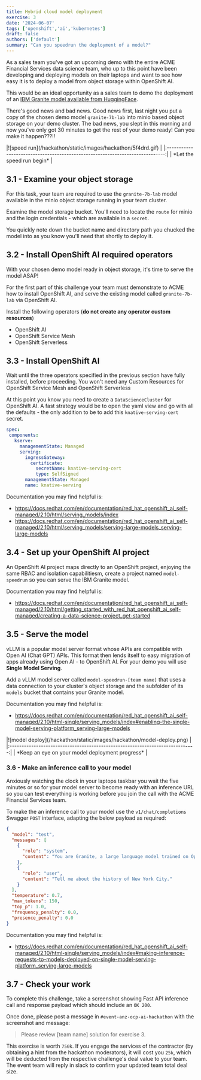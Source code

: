 ```yaml
---
title: Hybrid cloud model deployment
exercise: 3
date: '2024-06-07'
tags: ['openshift','ai','kubernetes']
draft: false
authors: ['default']
summary: "Can you speedrun the deployment of a model?"
---
```


As a sales team you've got an upcoming demo with the entire ACME Financial Services data science team, who up to this point have been developing and deploying models on their laptops and want to see how easy it is to deploy a model from object storage within OpenShift AI.

This would be an ideal opportunity as a sales team to demo the deployment of an [IBM Granite model available from HuggingFace](https://huggingface.co/instructlab/granite-7b-lab).

There's good news and bad news. Good news first, last night you put a copy of the chosen demo model `granite-7b-lab` into minio based object storage on your demo cluster. The bad news, you slept in this morning and now you've only got 30 minutes to get the rest of your demo ready! Can you make it happen???!!

<Zoom>
|![speed run](/hackathon/static/images/hackathon/5f4drd.gif)                    |
|:-----------------------------------------------------------------------------:|
| *Let the speed run begin*                                                     |
</Zoom>

## 3.1 - Examine your object storage

For this task, your team are required to use the `granite-7b-lab` model available in the minio object storage running in your team cluster.

Examine the model storage bucket. You'll need to locate the `route` for minio and the login credentials - which are available in a `secret`.

You quickly note down the bucket name and directory path you chucked the model into as you know you'll need that shortly to deploy it.

## 3.2 - Install OpenShift AI required operators

With your chosen demo model ready in object storage, it's time to serve the model ASAP!

For the first part of this challenge your team must demonstrate to ACME how to install OpenShift AI, and serve the existing model called `granite-7b-lab` via OpenShift AI.

Install the following operators (**do not create any operator custom resources**)

- OpenShift AI
- OpenShift Service Mesh
- OpenShift Serverless

## 3.3 - Install OpenShift AI

Wait until the three operators specified in the previous section have fully installed, before proceeding. You won't need any Custom Resources for OpenShift Service Mesh and OpenShift Serverless

At this point you know you need to create a `DataScienceCluster` for OpenShift AI. A fast strategy would be to open the yaml view and go with all the defaults - the only addition to be to add this `knative-serving-cert` secret.

```yaml
spec:
 components:
   kserve:
     managementState: Managed
     serving:
       ingressGateway:
         certificate:
           secretName: knative-serving-cert
           type: SelfSigned
       managementState: Managed
       name: knative-serving
```

Documentation you may find helpful is:

- https://docs.redhat.com/en/documentation/red_hat_openshift_ai_self-managed/2.10/html/serving_models/index
- https://docs.redhat.com/en/documentation/red_hat_openshift_ai_self-managed/2.10/html/serving_models/serving-large-models_serving-large-models

## 3.4 - Set up your OpenShift AI project

An OpenShift AI project maps directly to an OpenShift project, enjoying the same RBAC and isolation capabilitiesm, create a project named `model-speedrun` so you can serve the IBM Granite model.

Documentation you may find helpful is:

- https://docs.redhat.com/en/documentation/red_hat_openshift_ai_self-managed/2.10/html/getting_started_with_red_hat_openshift_ai_self-managed/creating-a-data-science-project_get-started

## 3.5 - Serve the model

vLLM is a popular model server format whose APIs are compatible with Open AI (Chat GPT) APIs. This format then lends itself to easy migration of apps already using Open AI - to OpenShift AI. For your demo you will use **Single Model Serving**.

Add a vLLM model server called `model-speedrun-[team name]` that uses a data connection to your cluster's object storage and the subfolder of its `models` bucket that contains your Granite model.

Documentation you may find helpful is:

- https://docs.redhat.com/en/documentation/red_hat_openshift_ai_self-managed/2.10/html-single/serving_models/index#enabling-the-single-model-serving-platform_serving-large-models

<Zoom>
|![model deploy](/hackathon/static/images/hackathon/model-deploy.png)           |
|:-----------------------------------------------------------------------------:|
| *Keep an eye on your model deployment progress*                               |
</Zoom>

### 3.6 - Make an inference call to your model

Anxiously watching the clock in your laptops taskbar you wait the five minutes or so for your model server to become ready with an inference URL so you can test everything is working before you join the call with the ACME Financial Services team.

To make the an inference call to your model use the `v1/chat/completions` Swagger `POST` interface, adapting the below payload as required:

```json
{
  "model": "test",
  "messages": [
    {
      "role": "system",
      "content": "You are Granite, a large language model trained on OpenShift AI."
    },
    {
      "role": "user",
      "content": "Tell me about the history of New York City."
    }
  ],
  "temperature": 0.7,
  "max_tokens": 150,
  "top_p": 1.0,
  "frequency_penalty": 0.0,
  "presence_penalty": 0.0
}
```

Documentation you may find helpful is:

- https://docs.redhat.com/en/documentation/red_hat_openshift_ai_self-managed/2.10/html-single/serving_models/index#making-inference-requests-to-models-deployed-on-single-model-serving-platform_serving-large-models

## 3.7 - Check your work

To complete this challenge, take a screenshot showing Fast API inference call and response payload which should include an `OK 200`.

Once done, please post a message in `#event-anz-ocp-ai-hackathon` with the screenshot and message:

> Please review [team name] solution for exercise 3.

This exercise is worth `750k`. If you engage the services of the contractor (by obtaining a hint from the hackathon moderators), it will cost you `25k`, which will be deducted from the respective challenge's deal value to your team.
The event team will reply in slack to confirm your updated team total deal size.
